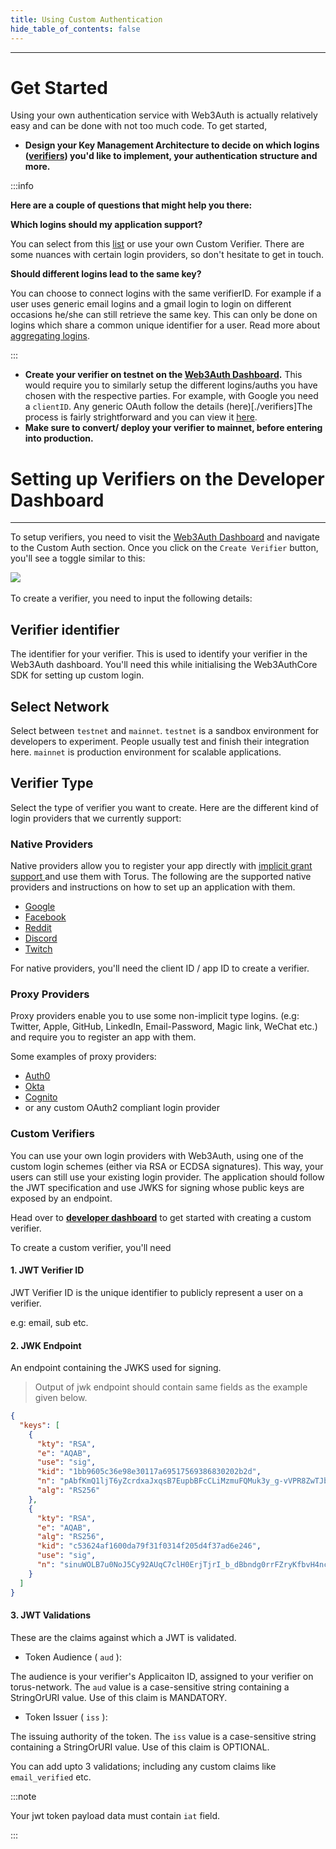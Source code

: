 ```yaml
---
title: Using Custom Authentication
hide_table_of_contents: false
---
```


---

# Get Started

Using your own authentication service with Web3Auth is actually relatively easy and can be done with not too much code. To get started,

- **Design your Key Management Architecture to decide on which logins ([verifiers](./verifiers)) you'd like to implement, your authentication
  structure and more.**

:::info

**Here are a couple of questions that might help you there:**

**Which logins should my application support?**

You can select from this [list](./verifiers) or use your own Custom Verifier. There are some nuances with certain login providers, so don't hesitate
to get in touch.

**Should different logins lead to the same key?**

You can choose to connect logins with the same verifierID. For example if a user uses generic email logins and a gmail login to login on different
occasions he/she can still retrieve the same key. This can only be done on logins which share a common unique identifier for a user. Read more about
[aggregating logins](./verifiers).

:::

- **Create your verifier on testnet on the [Web3Auth Dashboard](https://dashboard.web3auth.io).** This would require you to similarly setup the
  different logins/auths you have chosen with the respective parties. For example, with Google you need a `clientID`. Any generic OAuth follow the
  details (here)[./verifiers]The process is fairly strightforward and you can view it [here](/get-started/using-dashboard#creating-a-verifier).
- **Make sure to convert/ deploy your verifier to mainnet, before entering into production.**

# Setting up Verifiers on the Developer Dashboard

---

To setup verifiers, you need to visit the [Web3Auth Dashboard](https://dashboard.web3auth.io) and navigate to the Custom Auth section. Once you click
on the `Create Verifier` button, you'll see a toggle similar to this:

<div style={{ flexBasis: "300px", flexGrow: "1", textAlign: "center" }}>
  <img src="/dashboard/verifier.png" style={{ alignSelf: "center", maxWidth: "100%" }} />
</div>
<br />
To create a verifier, you need to input the following details:

## Verifier identifier

The identifier for your verifier. This is used to identify your verifier in the Web3Auth dashboard. You'll need this while initialising the
Web3AuthCore SDK for setting up custom login.

## Select Network

Select between `testnet` and `mainnet`. `testnet` is a sandbox environment for developers to experiment. People usually test and finish their
integration here. `mainnet` is production environment for scalable applications.

## Verifier Type

Select the type of verifier you want to create. Here are the different kind of login providers that we currently support:

### Native Providers

Native providers allow you to register your app directly with [implicit grant support ](https://oauth.net/2/grant-types/implicit/)and use them with
Torus. The following are the supported native providers and instructions on how to set up an application with them.

- [Google](https://support.google.com/googleapi/answer/6158849)
- [Facebook](https://developers.facebook.com/docs/apps)
- [Reddit](https://github.com/reddit-archive/reddit/wiki/oauth2)
- [Discord](https://discord.com/developers/docs/topics/oauth2)
- [Twitch](https://dev.twitch.tv/docs/authentication/#registration)

For native providers, you'll need the client ID / app ID to create a verifier.

### Proxy Providers

Proxy providers enable you to use some non-implicit type logins. \(e.g: Twitter, Apple, GitHub, LinkedIn, Email-Password, Magic link, WeChat etc.\)
and require you to register an app with them.

Some examples of proxy providers:

- [Auth0](https://auth0.com/docs/connections)
- [Okta](https://developer.okta.com/docs/concepts/social-login/)
- [Cognito](https://aws.amazon.com/cognito/getting-started/)
- or any custom OAuth2 compliant login provider

### Custom Verifiers

You can use your own login providers with Web3Auth, using one of the custom login schemes (either via RSA or ECDSA signatures). This way, your users
can still use your existing login provider. The application should follow the JWT specification and use JWKS for signing whose public keys are exposed
by an endpoint.

Head over to [**developer dashboard**](https://dashboard.web3auth.io) to get started with creating a custom verifier.

To create a custom verifier, you'll need

#### 1. JWT Verifier ID

JWT Verifier ID is the unique identifier to publicly represent a user on a verifier.

e.g: email, sub etc.

#### 2. JWK Endpoint

An endpoint containing the JWKS used for signing.

> Output of jwk endpoint should contain same fields as the example given below.

```json
{
  "keys": [
    {
      "kty": "RSA",
      "e": "AQAB",
      "use": "sig",
      "kid": "1bb9605c36e98e30117a69517569386830202b2d",
      "n": "pAbfKmQ1ljT6yZcrdxaJxqsB7EupbBFcCLiMzmuFQMuk3y_g-vVPR8ZwTJbalwBxD-vUPmxmZAVok_iNthw1mnW0POg3kEwtl1qambgNKlaTeO8S3D-KGlUNV6bU-JXbyquds7v8bQjmIQ5oXhwIQt6x55bEyZTOCQDl3ZHy1XxeBWFyiPUXXnqkO51EFeVNiMi8Ihue16UY_lIizhivl2C_UwJ0Ymx9eWJ-nefPBo7Lr_fIxh81NaLMB6t5L8123RSIaaIcR_r1H_ZbEe9VNTfnGdYS3A0u-pNS_bm5jRSBo1qt01OFu0xEsjcO7-NESTBr8w8SUqGK86tg9oQz5w",
      "alg": "RS256"
    },
    {
      "kty": "RSA",
      "e": "AQAB",
      "alg": "RS256",
      "kid": "c53624af1600da79f31f0314f205d4f37ad6e246",
      "use": "sig",
      "n": "sinuWOLB7u0NoJ5Cy92AUqC7clH0ErjTjrI_b_dBbndg0rrFZryKfbvH4ncZW_yQ9izl2mjLsjsBzVwAyzWIn83QRhTtisdV7k9AkhSGdNu-cG_qPkedhqFPIn_uyBnVpxksp8clMRALetdHncUqcTfhIpngQp_JxFHle0fNsylU510fH-iZfphLO9mMpq6eB5QGynttgpdsLxLuXe1CffNQya0pmtLkU4ATfVdXV_bMqzRxxbDOnzIaLjzUJdsMuScCTjQX93xdfzEu-Vk6zOpdkrBRUuopgAX1e8NPQz150XEOTInkh0Mfhw0t1GeB7zbbjYJDmCgYTIW1g4teBw"
    }
  ]
}
```

#### 3. JWT Validations

These are the claims against which a JWT is validated.

- Token Audience ( <code>aud</code> ):

The audience is your verifier's Applicaiton ID, assigned to your verifier on torus-network. The <code>aud</code> value is a case-sensitive string
containing a StringOrURI value. Use of this claim is MANDATORY.

- Token Issuer ( <code>iss</code> ):

The issuing authority of the token. The <code>iss</code> value is a case-sensitive string containing a StringOrURI value. Use of this claim is
OPTIONAL.

You can add upto 3 validations; including any custom claims like <code>email_verified</code> etc.

:::note

Your jwt token payload data must contain `iat` field.

:::
